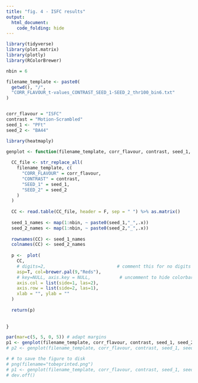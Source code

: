 ```yaml
---
title: "fig. 4 - ISFC results"
output: 
  html_document:
    code_folding: hide
---
```


```r
library(tidyverse)
library(plot.matrix)
library(plotly)
library(RColorBrewer)

nbin = 6

filename_template <- paste0(
  getwd(), "/",
  "CORR_FLAVOUR_t-values_CONTRAST_SEED_1-SEED_2_thr100_bin6.txt"
)


corr_flavour = "ISFC"
contrast = "Motion-Scrambled"
seed_1 <- "PFt"
seed_2 <- "BA44"

```




```r
library(heatmaply)

genplot <- function(filename_template, corr_flavour, contrast, seed_1, seed_2) {
  
  CC_file <- str_replace_all(
    filename_template, c(
      "CORR_FLAVOUR" = corr_flavour,
      "CONTRAST" = contrast,
      "SEED_1" = seed_1,
      "SEED_2" = seed_2
    )
  )
  
  CC <- read.table(CC_file, header = F, sep = " ") %>% as.matrix()
  
  seed_1_names <- map(1:nbin, ~ paste0(seed_1,"_",.x))
  seed_2_names <- map(1:nbin, ~ paste0(seed_2,"_",.x))
  
  rownames(CC) <- seed_1_names
  colnames(CC) <- seed_2_names
  
  p <-  plot(
    CC,
    # digits=2,                           # comment this for no digits
    asp=T, col=brewer.pal(9,"Reds"), 
    # key=NULL, axis.key = NULL,           # uncomment to hide colorbar
    axis.col = list(side=1, las=2),
    axis.row = list(side=2, las=1),
    xlab = "", ylab = ""
  )
  
  return(p)
  
  
}

par(mar=c(5, 5, 0, 5)) # adapt margins
p1 <- genplot(filename_template, corr_flavour, contrast, seed_1, seed_2)
# p2 <- genplot(filename_template, corr_flavour, contrast, seed_1, seed_2)

# # to save the figure to disk
# png(filename="tobeprinted.png")
# p1 <- genplot(filename_template, corr_flavour, contrast, seed_1, seed_2)
# dev.off()

```











